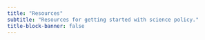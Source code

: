```yaml
---
title: "Resources"
subtitle: "Resources for getting started with science policy."
title-block-banner: false
---
```

<!-- Here is where you can add text / content -->
<!-- If editing in RStudio, you can use the visual editor to add content -->
<!-- in a way that is more user friendly than raw markdown -->
<!-- Otherwise, another easy option is to create a google doc or word doc -->
<!-- with the content, and then convert it to markdown using https://word2md.com/ -->
<!-- or using ChatGPT, and then just paste this content below -->